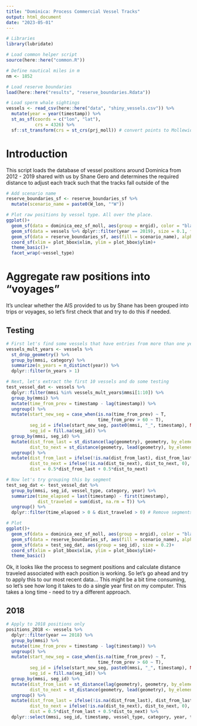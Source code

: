 ```yaml
---
title: "Dominica: Process Commercial Vessel Tracks"
output: html_document
date: "2023-05-01"
---
```


```r
# Libraries
library(lubridate)

# Load common helper script
source(here::here("common.R"))

# Define nautical miles in m
nm <- 1852

# Load reserve boundaries
load(here::here("results", "reserve_boundaries.Rdata"))

# Load sperm whale sightings
vessels <- read_csv(here::here("data", "shiny_vessels.csv")) %>%
  mutate(year = year(timestamp)) %>%
  st_as_sf(coords = c("lon", "lat"),
           crs = 4326) %>%
  sf::st_transform(crs = st_crs(prj_moll)) # convert points to Mollewide
```

# Introduction

This script loads the database of vessel positions around Dominica from 2012 - 2019 shared with us by Shane Gero and determines the required distance to adjust each track such that the tracks fall outside of the 

```r
# Add scenario name
reserve_boundaries_sf <- reserve_boundaries_sf %>%
  mutate(scenario_name = paste0(W_lon, "°W"))

# Plot raw positions by vessel type. All over the place. 
ggplot()+
  geom_sf(data = dominica_eez_sf_moll, aes(group = mrgid), color = "black", fill = "grey", size = 0.2)+
  geom_sf(data = vessels %>% dplyr::filter(year == 2019), size = 0.1, fill = "black")+
  geom_sf(data = reserve_boundaries_sf, aes(fill = scenario_name), alpha = 0.4)+
  coord_sf(xlim = plot_bbox$xlim, ylim = plot_bbox$ylim)+
  theme_basic()+
  facet_wrap(~vessel_type)
```

# Aggregate raw positions into "voyages"

It's unclear whether the AIS provided to us by Shane has been grouped into trips or voyages, so let's first check that and try to do this if needed. 

## Testing 

```r
# First let's find some vessels that have entries from more than one year
vessels_mult_years <- vessels %>%
  st_drop_geometry() %>%
  group_by(mmsi, category) %>%
  summarize(n_years = n_distinct(year)) %>%
  dplyr::filter(n_years > 1)

# Next, let's extract the first 10 vessels and do some testing
test_vessel_dat <- vessels %>%
  dplyr::filter(mmsi %in% vessels_mult_years$mmsi[1:10]) %>%
  group_by(mmsi) %>% 
  mutate(time_from_prev = timestamp - lag(timestamp)) %>%
  ungroup() %>%
  mutate(start_new_seg = case_when(is.na(time_from_prev) ~ T,
                                   time_from_prev > 60 ~ T),
         seg_id = ifelse(start_new_seg, paste0(mmsi, "_", timestamp), NA),
         seg_id = fill.na(seg_id)) %>%
  group_by(mmsi, seg_id) %>%
  mutate(dist_from_last = st_distance(lag(geometry), geometry, by_element = T),
         dist_to_next = st_distance(geometry, lead(geometry), by_element = T)) %>%
  ungroup() %>%
  mutate(dist_from_last = ifelse(!is.na(dist_from_last), dist_from_last, 0),
         dist_to_next = ifelse(!is.na(dist_to_next), dist_to_next, 0),
         dist = 0.5*dist_from_last + 0.5*dist_to_next)

# Now let's try grouping this by segment
test_seg_dat <- test_vessel_dat %>%
  group_by(mmsi, seg_id, vessel_type, category, year) %>%
  summarize(time_elapsed = last(timestamp) - first(timestamp),
            dist_traveled = sum(dist, na.rm = T)) %>%
  ungroup() %>%
  dplyr::filter(time_elapsed > 0 & dist_traveled > 0) # Remove segments with no time elapsed or distance traveled 

# Plot
ggplot()+
  geom_sf(data = dominica_eez_sf_moll, aes(group = mrgid), color = "black", fill = "grey", size = 0.2)+
  geom_sf(data = reserve_boundaries_sf, aes(fill = scenario_name), alpha = 0.4)+
  geom_sf(data = test_seg_dat, aes(group = seg_id), size = 0.2)+
  coord_sf(xlim = plot_bbox$xlim, ylim = plot_bbox$ylim)+
  theme_basic()
```

Ok, it looks like the process to segment positions and calculate distance traveled associated with each position is working. So let's go ahead and try to apply this to our most recent data... This might be a bit time consuming, so let's see how long it takes to do a single year first on my computer. This takes a long time - need to try a different approach. 

## 2018

```r
# Apply to 2018 positions only
positions_2018 <- vessels %>%
  dplyr::filter(year == 2018) %>%
  group_by(mmsi) %>% 
  mutate(time_from_prev = timestamp - lag(timestamp)) %>%
  ungroup() %>%
  mutate(start_new_seg = case_when(is.na(time_from_prev) ~ T,
                                   time_from_prev > 60 ~ T),
         seg_id = ifelse(start_new_seg, paste0(mmsi, "_", timestamp), NA),
         seg_id = fill.na(seg_id)) %>%
  group_by(mmsi, seg_id) %>%
  mutate(dist_from_last = st_distance(lag(geometry), geometry, by_element = T),
         dist_to_next = st_distance(geometry, lead(geometry), by_element = T)) %>%
  ungroup() %>%
  mutate(dist_from_last = ifelse(!is.na(dist_from_last), dist_from_last, 0),
         dist_to_next = ifelse(!is.na(dist_to_next), dist_to_next, 0),
         dist = 0.5*dist_from_last + 0.5*dist_to_next) %>%
  dplyr::select(mmsi, seg_id, timestamp, vessel_type, category, year, time_elapsed, dist)
  
```



